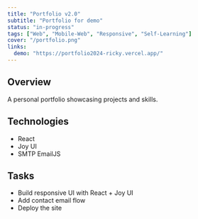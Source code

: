 ```yaml
---
title: "Portfolio v2.0"
subtitle: "Portfolio for demo"
status: "in-progress"
tags: ["Web", "Mobile-Web", "Responsive", "Self-Learning"]
cover: "/portfolio.png"
links:
  demo: "https://portfolio2024-ricky.vercel.app/"
---
```


## Overview

A personal portfolio showcasing projects and skills.

## Technologies

- React
- Joy UI
- SMTP EmailJS

## Tasks

- Build responsive UI with React + Joy UI
- Add contact email flow
- Deploy the site
